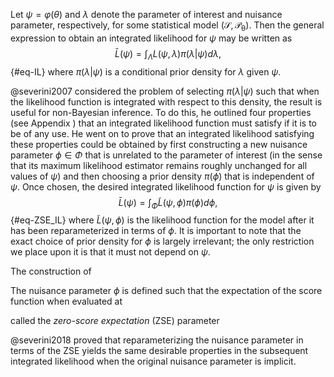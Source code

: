 \chapter{Calculating the Integrated Likelihood}

\section{The Zero-Score Expectation Parameter}

Let $\psi = \varphi(\theta)$ and $\lambda$ denote the parameter of interest and nuisance parameter, respectively, for some statistical model $(\mathcal{S}, \mathcal{P_{\theta}})$. Then the general expression to obtain an integrated likelihood for $\psi$ may be written as $$\bar{L}(\psi) = \int_{\Lambda}L(\psi, \lambda)\pi(\lambda|\psi)d\lambda,$${#eq-IL}
where $\pi(\lambda|\psi)$ is a conditional prior density for $\lambda$ given $\psi$. 

@severini2007 considered the problem of selecting $\pi(\lambda|\psi)$ such that when the likelihood function is integrated with respect to this density, the result is useful for non-Bayesian inference. To do this, he outlined four properties (see Appendix \ref{appendix:A}) that an integrated likelihood function must satisfy if it is to be of any use. He went on to prove that an integrated likelihood satisfying these properties could be obtained by first constructing a new nuisance parameter $\phi \in \Phi$ that is unrelated to the parameter of interest (in the sense that its maximum likelihood estimator remains roughly unchanged for all values of $\psi$)  and then choosing a prior density $\pi(\phi)$ that is independent of $\psi$. Once chosen, the desired integrated likelihood function for $\psi$ is given by $$\bar{L}(\psi) = \int_{\Phi} \tilde{L}(\psi, \phi) \pi(\phi) d\phi,$${#eq-ZSE_IL} where $\tilde{L}(\psi, \phi)$ is the likelihood function for the model after it has been reparameterized in terms of $\phi$. It is important to note that the exact choice of prior density for $\phi$ is largely irrelevant; the only restriction we place upon it is that it must not depend on $\psi$.  

The construction of 

The nuisance parameter $\phi$ is defined such that the expectation of the score function when evaluated at 

called the *zero-score expectation* (ZSE) parameter 

@severini2018 proved that reparameterizing the nuisance parameter in terms of the ZSE yields the same desirable properties in the subsequent integrated likelihood when the original nuisance parameter is implicit.


\section{Markov Chain Monte Carlo}

\section{The IL Algorithm}




